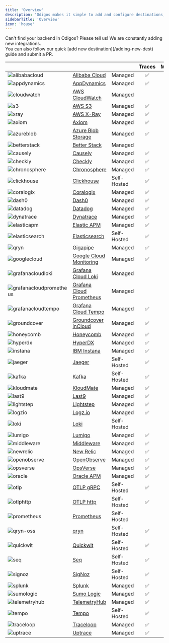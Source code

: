 ```yaml
---
title: 'Overview'
description: 'Odigos makes it simple to add and configure destinations, allowing you to select the specific signals (`traces`,`metrics`,`logs`) that you want to send to each destination.'
sidebarTitle: 'Overview'
icon: 'house'
---
```


<Tip>
  Can't find your backend in Odigos? Please tell us! We are constantly adding new integrations.<br />
  You can also follow our quick [add new destination](/adding-new-dest) guide and submit a PR.
</Tip>

| | | | Traces | Metrics | Logs |
|---|---|---|:---:|:---:|:---:|
<img src="https://d15jtxgb40qetw.cloudfront.net/alibabacloud.svg" alt="alibabacloud" className="not-prose h-4" /> | [Alibaba Cloud](/backends/alibabacloud) | Managed | ✅ |  |  |
<img src="https://d15jtxgb40qetw.cloudfront.net/appdynamics.svg" alt="appdynamics" className="not-prose h-4" /> | [AppDynamics](/backends/appdynamics) | Managed | ✅ | ✅ | ✅ |
<img src="https://d15jtxgb40qetw.cloudfront.net/awscloudwatch.svg" alt="cloudwatch" className="not-prose h-4" /> | [AWS CloudWatch](/backends/awscloudwatch) | Managed |  | ✅ | ✅ |
<img src="https://d15jtxgb40qetw.cloudfront.net/awss3.svg" alt="s3" className="not-prose h-4" /> | [AWS S3](/backends/awss3) | Managed | ✅ | ✅ | ✅ |
<img src="https://d15jtxgb40qetw.cloudfront.net/awsxray.svg" alt="xray" className="not-prose h-4" /> | [AWS X-Ray](/backends/awsxray) | Managed | ✅ |  |  |
<img src="https://d15jtxgb40qetw.cloudfront.net/axiom.svg" alt="axiom" className="not-prose h-4" /> | [Axiom](/backends/axiom) | Managed | ✅ |  | ✅ |
<img src="https://d15jtxgb40qetw.cloudfront.net/blobstorage.svg" alt="azureblob" className="not-prose h-4" /> | [Azure Blob Storage](/backends/azureblob) | Managed | ✅ |  | ✅ |
<img src="https://d15jtxgb40qetw.cloudfront.net/betterstack.svg" alt="betterstack" className="not-prose h-4" /> | [Better Stack](/backends/betterstack) | Managed |  | ✅ | ✅ |
<img src="https://d15jtxgb40qetw.cloudfront.net/causely.svg" alt="causely" className="not-prose h-4" /> | [Causely](/backends/causely) | Managed | ✅ | ✅ |  |
<img src="https://d15jtxgb40qetw.cloudfront.net/checkly.svg" alt="checkly" className="not-prose h-4" /> | [Checkly](/backends/checkly) | Managed | ✅ |  |  |
<img src="https://d15jtxgb40qetw.cloudfront.net/chronosphere.svg" alt="chronosphere" className="not-prose h-4" /> | [Chronosphere](/backends/chronosphere) | Managed | ✅ | ✅ |  |
<img src="https://d15jtxgb40qetw.cloudfront.net/clickhouse.svg" alt="clickhouse" className="not-prose h-4" /> | [Clickhouse](/backends/clickhouse) | Self-Hosted | ✅ | ✅ | ✅ |
<img src="https://d15jtxgb40qetw.cloudfront.net/coralogix.svg" alt="coralogix" className="not-prose h-4" /> | [Coralogix](/backends/coralogix) | Managed | ✅ | ✅ | ✅ |
<img src="https://d15jtxgb40qetw.cloudfront.net/dash0.svg" alt="dash0" className="not-prose h-4" /> | [Dash0](/backends/dash0) | Managed | ✅ | ✅ | ✅ |
<img src="https://d15jtxgb40qetw.cloudfront.net/datadog.svg" alt="datadog" className="not-prose h-4" /> | [Datadog](/backends/datadog) | Managed | ✅ | ✅ | ✅ |
<img src="https://d15jtxgb40qetw.cloudfront.net/dynatrace.svg" alt="dynatrace" className="not-prose h-4" /> | [Dynatrace](/backends/dynatrace) | Managed | ✅ | ✅ | ✅ |
<img src="https://d15jtxgb40qetw.cloudfront.net/elasticapm.svg" alt="elasticapm" className="not-prose h-4" /> | [Elastic APM](/backends/elasticapm) | Managed | ✅ | ✅ | ✅ |
<img src="https://d15jtxgb40qetw.cloudfront.net/elasticsearch.svg" alt="elasticsearch" className="not-prose h-4" /> | [Elasticsearch](/backends/elasticsearch) | Self-Hosted | ✅ |  | ✅ |
<img src="https://d15jtxgb40qetw.cloudfront.net/gigapipe.svg" alt="qryn" className="not-prose h-4" /> | [Gigapipe](/backends/gigapipe) | Managed | ✅ | ✅ | ✅ |
<img src="https://d15jtxgb40qetw.cloudfront.net/gcp.svg" alt="googlecloud" className="not-prose h-4" /> | [Google Cloud Monitoring](/backends/googlecloudmonitoring) | Managed | ✅ |  | ✅ |
<img src="https://d15jtxgb40qetw.cloudfront.net/grafana.svg" alt="grafanacloudloki" className="not-prose h-4" /> | [Grafana Cloud Loki](/backends/grafanacloudloki) | Managed |  |  | ✅ |
<img src="https://d15jtxgb40qetw.cloudfront.net/grafana.svg" alt="grafanacloudprometheus" className="not-prose h-4" /> | [Grafana Cloud Prometheus](/backends/grafanacloudprometheus) | Managed |  | ✅ |  |
<img src="https://d15jtxgb40qetw.cloudfront.net/grafana.svg" alt="grafanacloudtempo" className="not-prose h-4" /> | [Grafana Cloud Tempo](/backends/grafanacloudtempo) | Managed | ✅ |  |  |
<img src="https://d15jtxgb40qetw.cloudfront.net/groundcover.svg" alt="groundcover" className="not-prose h-4" /> | [Groundcover inCloud](/backends/groundcover) | Managed | ✅ | ✅ | ✅ |
<img src="https://d15jtxgb40qetw.cloudfront.net/honeycomb.svg" alt="honeycomb" className="not-prose h-4" /> | [Honeycomb](/backends/honeycomb) | Managed | ✅ | ✅ | ✅ |
<img src="https://d15jtxgb40qetw.cloudfront.net/hyperdx.svg" alt="hyperdx" className="not-prose h-4" /> | [HyperDX](/backends/hyperdx) | Managed | ✅ | ✅ | ✅ |
<img src="https://d15jtxgb40qetw.cloudfront.net/instana.svg" alt="instana" className="not-prose h-4" /> | [IBM Instana](/backends/instana) | Managed | ✅ | ✅ | ✅ |
<img src="https://d15jtxgb40qetw.cloudfront.net/jaeger.svg" alt="jaeger" className="not-prose h-4" /> | [Jaeger](/backends/jaeger) | Self-Hosted | ✅ |  |  |
<img src="https://d15jtxgb40qetw.cloudfront.net/kafka.svg" alt="kafka" className="not-prose h-4" /> | [Kafka](/backends/kafka) | Self-Hosted | ✅ | ✅ | ✅ |
<img src="https://d15jtxgb40qetw.cloudfront.net/kloudmate.svg" alt="kloudmate" className="not-prose h-4" /> | [KloudMate](/backends/kloudmate) | Managed | ✅ | ✅ | ✅ |
<img src="https://d15jtxgb40qetw.cloudfront.net/last9.svg" alt="last9" className="not-prose h-4" /> | [Last9](/backends/last9) | Managed | ✅ | ✅ | ✅ |
<img src="https://d15jtxgb40qetw.cloudfront.net/lightstep.svg" alt="lightstep" className="not-prose h-4" /> | [Lightstep](/backends/lightstep) | Managed | ✅ |  |  |
<img src="https://d15jtxgb40qetw.cloudfront.net/logzio.svg" alt="logzio" className="not-prose h-4" /> | [Logz.io](/backends/logzio) | Managed | ✅ | ✅ | ✅ |
<img src="https://d15jtxgb40qetw.cloudfront.net/loki.svg" alt="loki" className="not-prose h-4" /> | [Loki](/backends/loki) | Self-Hosted |  |  | ✅ |
<img src="https://d15jtxgb40qetw.cloudfront.net/lumigo.svg" alt="lumigo" className="not-prose h-4" /> | [Lumigo](/backends/lumigo) | Managed | ✅ | ✅ | ✅ |
<img src="https://d15jtxgb40qetw.cloudfront.net/middleware.svg" alt="middleware" className="not-prose h-4" /> | [Middleware](/backends/middleware) | Managed | ✅ | ✅ | ✅ |
<img src="https://d15jtxgb40qetw.cloudfront.net/newrelic.svg" alt="newrelic" className="not-prose h-4" /> | [New Relic](/backends/newrelic) | Managed | ✅ | ✅ | ✅ |
<img src="https://d15jtxgb40qetw.cloudfront.net/openobserve.svg" alt="openobserve" className="not-prose h-4" /> | [OpenObserve](/backends/openobserve) | Managed | ✅ |  | ✅ |
<img src="https://d15jtxgb40qetw.cloudfront.net/opsverse.svg" alt="opsverse" className="not-prose h-4" /> | [OpsVerse](/backends/opsverse) | Managed | ✅ | ✅ | ✅ |
<img src="https://d15jtxgb40qetw.cloudfront.net/oracle.svg" alt="oracle" className="not-prose h-4" /> | [Oracle APM](/backends/oracle) | Managed | ✅ | ✅ |  |
<img src="https://d15jtxgb40qetw.cloudfront.net/opentelemetry.svg" alt="otlp" className="not-prose h-4" /> | [OTLP gRPC](/backends/otlp) | Self-Hosted | ✅ | ✅ | ✅ |
<img src="https://d15jtxgb40qetw.cloudfront.net/opentelemetry.svg" alt="otlphttp" className="not-prose h-4" /> | [OTLP http](/backends/otlphttp) | Self-Hosted | ✅ | ✅ | ✅ |
<img src="https://d15jtxgb40qetw.cloudfront.net/prometheus.svg" alt="prometheus" className="not-prose h-4" /> | [Prometheus](/backends/prometheus) | Self-Hosted |  | ✅ |  |
<img src="https://d15jtxgb40qetw.cloudfront.net/qryn.svg" alt="qryn-oss" className="not-prose h-4" /> | [qryn](/backends/qryn) | Self-Hosted | ✅ | ✅ | ✅ |
<img src="https://d15jtxgb40qetw.cloudfront.net/quickwit.svg" alt="quickwit" className="not-prose h-4" /> | [Quickwit](/backends/quickwit) | Self-Hosted | ✅ |  | ✅ |
<img src="https://d15jtxgb40qetw.cloudfront.net/seq.svg" alt="seq" className="not-prose h-4" /> | [Seq](/backends/seq) | Self-Hosted | ✅ |  | ✅ |
<img src="https://d15jtxgb40qetw.cloudfront.net/signoz.svg" alt="signoz" className="not-prose h-4" /> | [SigNoz](/backends/signoz) | Self-Hosted | ✅ | ✅ | ✅ |
<img src="https://d15jtxgb40qetw.cloudfront.net/splunk.svg" alt="splunk" className="not-prose h-4" /> | [Splunk](/backends/splunk) | Managed | ✅ |  |  |
<img src="https://d15jtxgb40qetw.cloudfront.net/sumologic.svg" alt="sumologic" className="not-prose h-4" /> | [Sumo Logic](/backends/sumologic) | Managed | ✅ | ✅ | ✅ |
<img src="https://d15jtxgb40qetw.cloudfront.net/telemetryhub.svg" alt="telemetryhub" className="not-prose h-4" /> | [TelemetryHub](/backends/telemetryhub) | Managed | ✅ | ✅ | ✅ |
<img src="https://d15jtxgb40qetw.cloudfront.net/tempo.svg" alt="tempo" className="not-prose h-4" /> | [Tempo](/backends/tempo) | Self-Hosted | ✅ |  |  |
<img src="https://d15jtxgb40qetw.cloudfront.net/traceloop.svg" alt="traceloop" className="not-prose h-4" /> | [Traceloop](/backends/traceloop) | Managed | ✅ | ✅ |  |
<img src="https://d15jtxgb40qetw.cloudfront.net/uptrace.svg" alt="uptrace" className="not-prose h-4" /> | [Uptrace](/backends/uptrace) | Managed | ✅ | ✅ | ✅ |